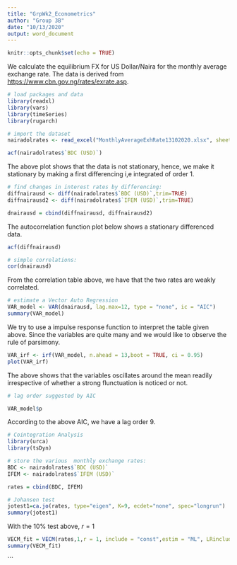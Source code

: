 ```yaml
---
title: "GrpWk2_Econometrics"
author: "Group 3B"
date: "10/13/2020"
output: word_document
---
```


```r
knitr::opts_chunk$set(echo = TRUE)
```

We calculate the equilibrium FX for US Dollar/Naira for the monthly average exchange rate. The data is derived from <https://www.cbn.gov.ng/rates/exrate.asp>.

```r
# load packages and data
library(readxl)
library(vars)
library(timeSeries)
library(rugarch)
```

 
```r
# import the dataset
nairadolrates <- read_excel("MonthlyAverageExhRate13102020.xlsx", sheet = "MonthlyAverageExhRate13102020")
```

```r
acf(nairadolrates$`BDC (USD)`)
```
The above plot shows that the data is not stationary, hence, we make it stationary by making a first differencing i,e integrated of order 1.

```r
# find changes in interest rates by differencing:
diffnairausd <- diff(nairadolrates$`BDC (USD)`,trim=TRUE)
diffnairausd2 <- diff(nairadolrates$`IFEM (USD)`,trim=TRUE)

dnairausd = cbind(diffnairausd, diffnairausd2)
```


The autocorrelation function plot below shows a stationary differenced data.
```r
acf(diffnairausd)
```
```r
# simple correlations:
cor(dnairausd)
```
From the correlation table above, we have that the two rates are weakly correlated.
```r
# estimate a Vector Auto Regression
VAR_model <- VAR(dnairausd, lag.max=12, type = "none", ic = "AIC")
summary(VAR_model)
```
We try to use a impulse response function to interpret the table given above. Since the variables are quite many and we would like to observe the rule of parsimony.

```r
VAR_irf <- irf(VAR_model, n.ahead = 13,boot = TRUE, ci = 0.95)
plot(VAR_irf)
```
The above shows that the variables oscillates around the mean readily irrespective of whether a strong flunctuation is noticed or not.
```r
# lag order suggested by AIC

VAR_model$p
```
According to the above AIC, we have a lag order 9.


```r
# Cointegration Analysis
library(urca)
library(tsDyn)
```

```r
# store the various  monthly exchange rates:
BDC <- nairadolrates$`BDC (USD)`
IFEM <- nairadolrates$`IFEM (USD)`

rates = cbind(BDC, IFEM)
```

```r
# Johansen test
jotest1=ca.jo(rates, type="eigen", K=9, ecdet="none", spec="longrun")
summary(jotest1)
```
With the 10$\%$ test above, $r=1$
```r
VECM_fit = VECM(rates,1,r = 1, include = "const",estim = "ML", LRinclude ="none")
summary(VECM_fit)
```
```









































